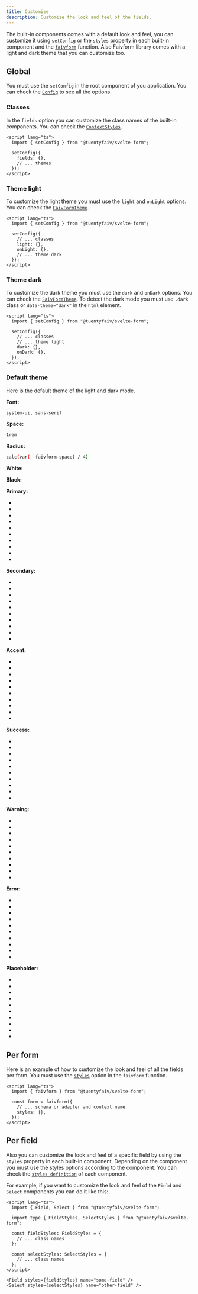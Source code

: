 ```yaml
---
title: Customize
description: Customize the look and feel of the fields.
---
```



The built-in components comes with a default look and feel, you can customize it using `setConfig` or the `styles` property in each built-in component and the [`faivform`](/reference/#faivformconfig) function. Also Faivform library comes with a light and dark theme that you can customize too.

## Global

You must use the `setConfig` in the root component of you application. You can check the [`Config`](/reference/#global-config) to see all the options.

### Classes

In the `fields` option you can customize the class names of the built-in components. You can check the [`ContextStyles`](/reference/#contextstyles).

```svelte
<script lang="ts">
  import { setConfig } from "@tuentyfaiv/svelte-form";

  setConfig({
    fields: {},
    // ... themes
  });
</script>
```

### Theme light

To customize the light theme you must use the `light` and `onLight` options. You can check the [`FaivFormTheme`](/reference/#faivformtheme).

```svelte
<script lang="ts">
  import { setConfig } from "@tuentyfaiv/svelte-form";

  setConfig({
    // ... classes
    light: {},
    onLight: {},
    // ... theme dark
  });
</script>
```

### Theme dark

To customize the dark theme you must use the `dark` and `onDark` options. You can check the [`FaivFormTheme`](/reference/#faivformtheme). To detect the dark mode you must use `.dark` class or `data-theme="dark"` in the `html` element.

```svelte
<script lang="ts">
  import { setConfig } from "@tuentyfaiv/svelte-form";

  setConfig({
    // ... classes
    // ... theme light
    dark: {},
    onDark: {},
  });
</script>
```

### Default theme

Here is the default theme of the light and dark mode.

**Font:**
```bash frame="none"
system-ui, sans-serif
```

**Space:**
```bash frame="none"
1rem
```

**Radius:**
```bash frame="none"
calc(var(--faivform-space) / 4)
```

**White:** <Palette color="rgb(255, 255, 255)" border />

**Black:** <Palette color="rgb(0, 0, 0)" />

**Primary:**
- <Palette value={50} color="rgb(222, 246, 238)" />
- <Palette value={100} color="rgb(211, 242, 232)" />
- <Palette value={200} color="rgb(200, 239, 226)" />
- <Palette value={300} color="rgb(166, 230, 209)" />
- <Palette value={400} color="rgb(100, 211, 174)" />
- <Palette value={500} color="rgb(33, 192, 139)" />
- <Palette value={600} color="rgb(30, 173, 125)" />
- <Palette value={700} color="rgb(25, 144, 104)" />
- <Palette value={800} color="rgb(20, 115, 83)" />
- <Palette value={900} color="rgb(16, 94, 68)" />

**Secondary:**
- <Palette value={50} color="rgb(233, 223, 243)" />
- <Palette value={100} color="rgb(226, 212, 240)" />
- <Palette value={200} color="rgb(219, 202, 236)" />
- <Palette value={300} color="rgb(197, 170, 224)" />
- <Palette value={400} color="rgb(154, 106, 201)" />
- <Palette value={500} color="rgb(110, 42, 178)" />
- <Palette value={600} color="rgb(99, 38, 160)" />
- <Palette value={700} color="rgb(83, 32, 134)" />
- <Palette value={800} color="rgb(66, 25, 107)" />
- <Palette value={900} color="rgb(54, 21, 87)" />

**Accent:**
- <Palette value={50} color="rgb(252, 236, 217)" />
- <Palette value={100} color="rgb(251, 230, 205)" />
- <Palette value={200} color="rgb(250, 223, 192)" />
- <Palette value={300} color="rgb(247, 204, 155)" />
- <Palette value={400} color="rgb(242, 166, 79)" />
- <Palette value={500} color="rgb(236, 128, 4)" />
- <Palette value={600} color="rgb(212, 115, 4)" />
- <Palette value={700} color="rgb(177, 96, 3)" />
- <Palette value={800} color="rgb(142, 77, 2)" />
- <Palette value={900} color="rgb(116, 63, 2)" />

**Success:**
- <Palette value={50} color="rgb(225, 245, 225)" />
- <Palette value={100} color="rgb(215, 242, 215)" />
- <Palette value={200} color="rgb(205, 239, 206)" />
- <Palette value={300} color="rgb(175, 229, 176)" />
- <Palette value={400} color="rgb(115, 210, 116)" />
- <Palette value={500} color="rgb(55, 190, 57)" />
- <Palette value={600} color="rgb(50, 171, 51)" />
- <Palette value={700} color="rgb(41, 143, 43)" />
- <Palette value={800} color="rgb(33, 114, 34)" />
- <Palette value={900} color="rgb(27, 93, 28)" />

**Warning:**
- <Palette value={50} color="rgb(255, 244, 217)" />
- <Palette value={100} color="rgb(255, 241, 204)" />
- <Palette value={200} color="rgb(255, 237, 191)" />
- <Palette value={300} color="rgb(255, 227, 153)" />
- <Palette value={400} color="rgb(255, 205, 77)" />
- <Palette value={500} color="rgb(255, 184, 0)" />
- <Palette value={600} color="rgb(230, 166, 0)" />
- <Palette value={700} color="rgb(191, 138, 0)" />
- <Palette value={800} color="rgb(153, 110, 0)" />
- <Palette value={900} color="rgb(125, 90, 0)" />

**Error:**
- <Palette value={50} color="rgb(242, 216, 216)" />
- <Palette value={100} color="rgb(239, 206, 206)" />
- <Palette value={200} color="rgb(229, 176, 176)" />
- <Palette value={300} color="rgb(210, 117, 117)" />
- <Palette value={400} color="rgb(250, 142, 142)" />
- <Palette value={500} color="rgb(191, 58, 58)" />
- <Palette value={600} color="rgb(172, 52, 52)" />
- <Palette value={700} color="rgb(143, 44, 44)" />
- <Palette value={800} color="rgb(115, 35, 35)" />
- <Palette value={900} color="rgb(94, 28, 28)" />

**Placeholder:**
- <Palette value={50} color="rgb(225, 225, 228)" />
- <Palette value={100} color="rgb(215, 215, 219)" />
- <Palette value={200} color="rgb(205, 205, 210)" />
- <Palette value={300} color="rgb(174, 175, 183)" />
- <Palette value={400} color="rgb(114, 116, 129)" />
- <Palette value={500} color="rgb(53, 56, 75)" />
- <Palette value={600} color="rgb(48, 50, 68)" />
- <Palette value={700} color="rgb(40, 42, 56)" />
- <Palette value={800} color="rgb(32, 34, 45)" />
- <Palette value={900} color="rgb(26, 27, 37)" />

## Per form

Here is an example of how to customize the look and feel of all the fields per form. You must use the [`styles`](/reference/#faivformconfig) option in the `faivform` function.

```svelte
<script lang="ts">
  import { faivform } from "@tuentyfaiv/svelte-form";

  const form = faivform({
    // ... schema or adapter and context name
    styles: {},
  });
</script>

```
## Per field

Also you can customize the look and feel of a specific field by using the `styles` property in each built-in component. Depending on the component you must use the styles options according to the component. You can check the [`styles definition`](/reference/#styles) of each component.

For example, if you want to customize the look and feel of the `Field` and `Select` components you can do it like this:

```svelte
<script lang="ts">
  import { Field, Select } from "@tuentyfaiv/svelte-form";

  import type { FieldStyles, SelectStyles } from "@tuentyfaiv/svelte-form";

  const fieldStyles: FieldStyles = {
    // ... class names
  };

  const selectStyles: SelectStyles = {
    // ... class names
  };
</script>

<Field styles={fieldStyles} name="some-field" />
<Select styles={selectStyles} name="other-field" />
```
